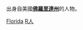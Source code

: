 {{Commonscat|People of Florida}}
出身自美國'''[[佛羅里達州|佛羅里達州]]'''的人物。

[[Category:美国各州人物|Florida]]
[[Category:佛羅里達州|R人]]